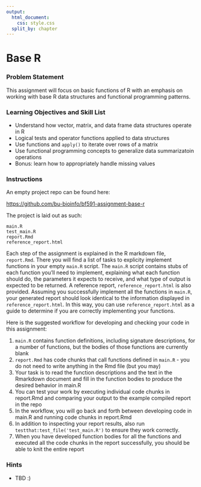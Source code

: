 ```yaml
---
output:
  html_document:
    css: style.css
  split_by: chapter
---
```


# Base R {-}

### Problem Statement {-}

This assignment will focus on basic functions of R with an emphasis on
working with base R data structures and functional programming patterns.

### Learning Objectives and Skill List {-}

- Understand how vector, matrix, and data frame data structures operate in R
- Logical tests and operator functions applied to data structures
- Use functions and `apply()` to iterate over rows of a matrix
- Use functional programming concepts to generalize data summarizatoin operations
- Bonus: learn how to appropriately handle missing values

### Instructions {-}

An empty project repo can be found here:

[https://github.com/bu-bioinfo/bf591-assignment-base-r](https://github.com/bu-bioinfo/bf591-assignment-base-r)

The project is laid out as such:  

```
main.R
test_main.R
report.Rmd
reference_report.html
```

Each step of the assignment is explained in the R markdown file, `report.Rmd`.
There you will find a list of tasks to explicity implement functions in your
empty `main.R` script. The `main.R` script contains stubs of each function
you'll need to implement, explaining what each function should do, the parameters
it expects to receive, and what type of output is expected to be returned. A
reference report, `reference_report.html` is also provided. Assuming you successfully
implement all the functions in `main.R`, your generated report should look
identical to the information displayed in `reference_report.html`. In this way,
you can use `reference_report.html` as a guide to determine if you are correctly
implementing your functions.

Here is the suggested workflow for developing and checking your code in this
assignment:

1. `main.R` contains function definitions, including signature descriptions, for
  a number of functions, but the bodies of those functions are currently blank
2. `report.Rmd` has code chunks that call functions defined in `main.R` - you do
  not need to write anything in the Rmd file (but you may)
3. Your task is to read the function descriptions and the text in the Rmarkdown
  document and fill in the function bodies to produce the desired behavior in
  main.R
4. You can test your work by executing individual code chunks in report.Rmd and
  comparing your output to the example compiled report in the repo
5. In the workflow, you will go back and forth between developing code in main.R
  and running code chunks in report.Rmd
6. In addition to inspecting your report results, also run
  `testthat:test_file('test_main.R')` to ensure they work correctly.
7. When you have developed function bodies for all the functions and executed
  all the code chunks in the report successfully, you should be able to knit the
  entire report

### Hints {-}

* TBD :)
